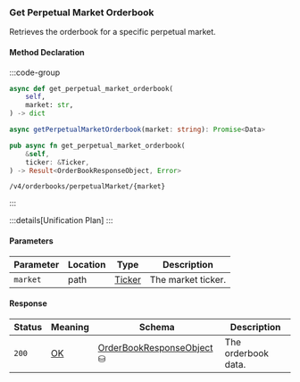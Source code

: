 ### Get Perpetual Market Orderbook

Retrieves the orderbook for a specific perpetual market.

#### Method Declaration

:::code-group

```python [Python]
async def get_perpetual_market_orderbook(
    self,
    market: str,
) -> dict
```

```typescript [TypeScript]
async getPerpetualMarketOrderbook(market: string): Promise<Data>
```

```rust [Rust]
pub async fn get_perpetual_market_orderbook(
    &self,
    ticker: &Ticker,
) -> Result<OrderBookResponseObject, Error>
```

```url [API]
/v4/orderbooks/perpetualMarket/{market}
```

:::

:::details[Unification Plan]
:::

#### Parameters

| Parameter           | Location | Type               | Description                                 |
| ------------------- | -------- | ------------------ | ------------------------------------------- |
| `market`            | path    | [Ticker]           | The market ticker.                          |

#### Response

| Status | Meaning     | Schema                      | Description         |
| ------ | ----------- | --------------------------- | ------------------- |
| `200`  | [OK]        | [OrderBookResponseObject] ⛁ | The orderbook data. |

[OK]: /types/ok
[Ticker]: /types/ticker
[OrderBookResponseObject]: /types/order_book_response_object
